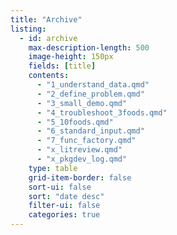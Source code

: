 ```yaml
---
title: "Archive"
listing:
  - id: archive
    max-description-length: 500
    image-height: 150px
    fields: [title]
    contents:
      - "1_understand_data.qmd"
      - "2_define_problem.qmd"
      - "3_small_demo.qmd"
      - "4_troubleshoot_3foods.qmd"
      - "5_10foods.qmd"
      - "6_standard_input.qmd"
      - "7_func_factory.qmd"
      - "x_litreview.qmd"
      - "x_pkgdev_log.qmd"
    type: table
    grid-item-border: false
    sort-ui: false
    sort: "date desc"
    filter-ui: false
    categories: true
---
```

